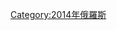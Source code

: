 {{Portal|俄羅斯}}
{{Year by category
|m=2
|c=0
|d=1
|y=4
|cat=俄羅斯災難
|sortkey=Russia
|parent=俄羅斯各年災難
|subcat=2014年各国灾难
}}

[[Category:2014年俄羅斯|Category:2014年俄羅斯]]
